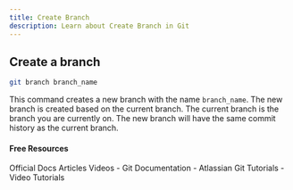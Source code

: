 ```yaml
---
title: Create Branch
description: Learn about Create Branch in Git
---
```


## Create a branch
```sh
git branch branch_name
```
This command creates a new branch with the name `branch_name`. The new branch is created based on the current branch. The current branch is the branch you are currently on. The new branch will have the same commit history as the current branch.

#### Free Resources

<Tabs defaultValue="official">
<TabsList>
<TabsTrigger value="official">Official Docs</TabsTrigger>
<TabsTrigger value="article">Articles</TabsTrigger>
<TabsTrigger value="video">Videos</TabsTrigger>
</TabsList>

<TabsContent value="official">
- <Link href="https://git-scm.com/docs">Git Documentation</Link>
</TabsContent>
<TabsContent value="article">
- <Link href="https://www.atlassian.com/git/tutorials">Atlassian Git Tutorials</Link>
</TabsContent>
<TabsContent value="video">
- <Link href="https://www.youtube.com/results?search_query=git+create-branch+tutorial">Video Tutorials</Link>
</TabsContent>
</Tabs>
